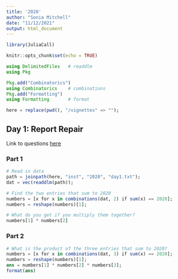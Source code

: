 ```yaml
---
title: '2020'
author: "Sonia Mitchell"
date: "11/12/2021"
output: html_document
---
```


```r
library(JuliaCall)

knitr::opts_chunk$set(echo = TRUE)
```

```julia
using DelimitedFiles   # readdlm
using Pkg

Pkg.add("Combinatorics")
using Combinatorics    # combinations
Pkg.add("Formatting")
using Formatting       # format

here = replace(pwd(), "/vignettes" => "");
```

## Day 1: Report Repair

Link to questions [here](https://adventofcode.com/2020/day/1)

### Part 1

```julia
# Read in data
path = joinpath(here, "inst", "2020", "day1.txt");
dat = vec(readdlm(path));

# Find the two entries that sum to 2020
numbers = [x for x in combinations(dat, 2) if sum(x) == 2020];
numbers = reshape(numbers)[1];

# What do you get if you multiply them together?
numbers[1] * numbers[2]
```

### Part 2

```julia
# What is the product of the three entries that sum to 2020?
numbers = [x for x in combinations(dat, 3) if sum(x) == 2020];
numbers = reshape(numbers)[1];
ans = numbers[1] * numbers[2] * numbers[3];
format(ans)
```

